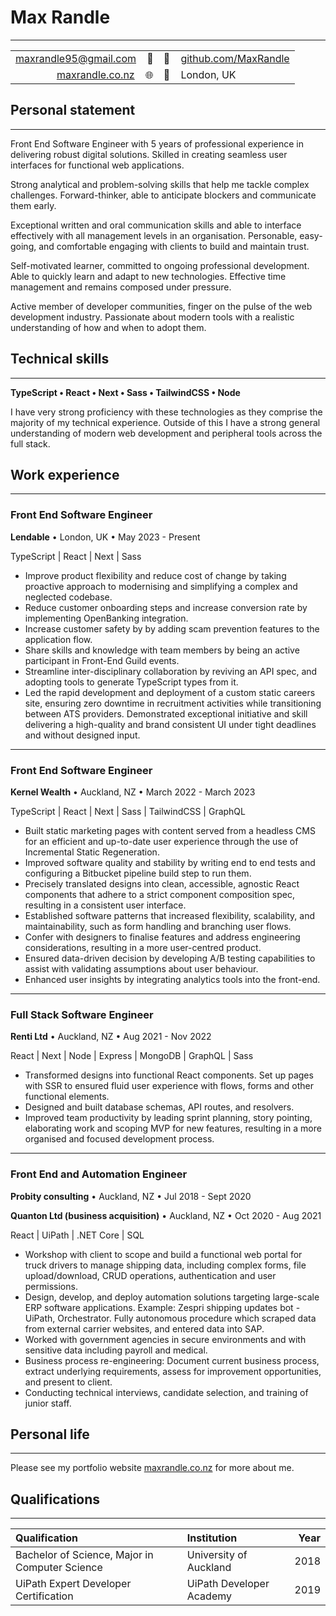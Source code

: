 # Max Randle

---

|                                                   |                                                            |
| ------------------------------------------------: | :--------------------------------------------------------- |
|                       maxrandle95@gmail.com    📧 | 📁    [github.com/MaxRandle](https://github.com/MaxRandle) |
| [maxrandle.co.nz](https://maxrandle.co.nz/)    🌐 | 📍    London, UK                                           |

## Personal statement

---

Front End Software Engineer with 5 years of professional experience in delivering robust digital solutions. Skilled in creating seamless user interfaces for functional web applications.

Strong analytical and problem-solving skills that help me tackle complex challenges. Forward-thinker, able to anticipate blockers and communicate them early.

Exceptional written and oral communication skills and able to interface effectively with all management levels in an organisation. Personable, easy-going, and comfortable engaging with clients to build and maintain trust.

Self-motivated learner, committed to ongoing professional development. Able to quickly learn and adapt to new technologies. Effective time management and remains composed under pressure.

Active member of developer communities, finger on the pulse of the web development industry. Passionate about modern tools with a realistic understanding of how and when to adopt them.

## Technical skills

---

**TypeScript • React • Next • Sass • TailwindCSS • Node**

I have very strong proficiency with these technologies as they comprise the majority of my technical experience. Outside of this I have a strong general understanding of modern web development and peripheral tools across the full stack.

## Work experience

---

### Front End Software Engineer

**Lendable** • London, UK • May 2023 - Present

TypeScript | React | Next | Sass

- Improve product flexibility and reduce cost of change by taking proactive approach to modernising and simplifying a complex and neglected codebase.
- Reduce customer onboarding steps and increase conversion rate by implementing OpenBanking integration.
- Increase customer safety by by adding scam prevention features to the application flow.
- Share skills and knowledge with team members by being an active participant in Front-End Guild events.
- Streamline inter-disciplinary collaboration by reviving an API spec, and adopting tools to generate TypeScript types from it.
- Led the rapid development and deployment of a custom static careers site, ensuring zero downtime in recruitment activities while transitioning between ATS providers. Demonstrated exceptional initiative and skill delivering a high-quality and brand consistent UI under tight deadlines and without designed input.

---

### Front End Software Engineer

**Kernel Wealth** • Auckland, NZ • March 2022 - March 2023

TypeScript | React | Next | Sass | TailwindCSS | GraphQL

- Built static marketing pages with content served from a headless CMS for an efficient and up-to-date user experience through the use of Incremental Static Regeneration.
- Improved software quality and stability by writing end to end tests and configuring a Bitbucket pipeline build step to run them.
- Precisely translated designs into clean, accessible, agnostic React components that adhere to a strict component composition spec, resulting in a consistent user interface.
- Established software patterns that increased flexibility, scalability, and maintainability, such as form handling and branching user flows.
- Confer with designers to finalise features and address engineering considerations, resulting in a more user-centred product.
- Ensured data-driven decision by developing A/B testing capabilities to assist with validating assumptions about user behaviour.
- Enhanced user insights by integrating analytics tools into the front-end.

---

### Full Stack Software Engineer

**Renti Ltd** • Auckland, NZ • Aug 2021 - Nov 2022

React | Next | Node | Express | MongoDB | GraphQL | Sass

- Transformed designs into functional React components. Set up pages with SSR to ensured fluid user experience with flows, forms and other functional elements.
- Designed and built database schemas, API routes, and resolvers.
- Improved team productivity by leading sprint planning, story pointing, elaborating work and scoping MVP for new features, resulting in a more organised and focused development process.

---

### Front End and Automation Engineer

**Probity consulting** • Auckland, NZ • Jul 2018 - Sept 2020

**Quanton Ltd (business acquisition)** • Auckland, NZ • Oct 2020 - Aug 2021

React | UiPath | .NET Core | SQL

- Workshop with client to scope and build a functional web portal for truck drivers to manage shipping data, including complex forms, file upload/download, CRUD operations, authentication and user permissions.
- Design, develop, and deploy automation solutions targeting large-scale ERP software applications. Example: Zespri shipping updates bot - UiPath, Orchestrator. Fully autonomous procedure which scraped data from external carrier websites, and entered data into SAP.
- Worked with government agencies in secure environments and with sensitive data including payroll and medical.
- Business process re-engineering: Document current business process, extract underlying requirements, assess for improvement opportunities, and present to client.
- Conducting technical interviews, candidate selection, and training of junior staff.

## Personal life

---

Please see my portfolio website [maxrandle.co.nz](https://maxrandle.co.nz/) for more about me.

## Qualifications

---

| Qualification                                  | Institution              | Year |
| :--------------------------------------------- | :----------------------- | ---: |
| Bachelor of Science, Major in Computer Science | University of Auckland   | 2018 |
| UiPath Expert Developer Certification          | UiPath Developer Academy | 2019 |
